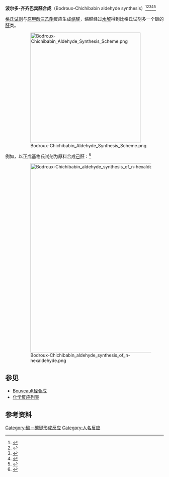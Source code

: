 '''波尔多-齐齐巴宾醛合成'''（Bodroux-Chichibabin aldehyde synthesis）<ref>{{cite journal en| author = Bodroux, F. | journal = Compt. Rend. | year = 1904 | volume = 138 | pages = 92}}</ref><ref>{{cite journal en| journal = [[Chemische_Berichte|Ber.]] | year = 1904 | volume = 37 | pages = 186 | doi = 10.1002/cber.19040370133 | title = Eine neue allgemeine Darstellungsmethode der Aldehyde | author = Tschitschibabin, A. E.}}</ref><ref>{{cite journal en| journal = [[Chemische_Berichte|Ber.]] | year = 1904 | volume = 37 | pages = 850 | doi = 10.1002/cber.190403701140 | title = Ueber den Hexahydro-m-toluylaldehyd | author = Tschitschibabin, A. E.}}</ref><ref>{{cite journal en| author = Smith, L. I.; Bayliss, M.  | title = The Bodroux-Tschitschibabin, and the Bouveault Aldehyde Syntheses | journal = [[J._Org._Chem.|J. Org. Chem.]] | year = 1941 | volume = 6 | pages = 437 | doi = 10.1021/jo01203a009}}</ref><ref>{{cite journal en| author = Smith, L. I.; Nichols, J. | title = The Synthesis of Aldehydes from Grignard Reagents. II. Polymethylbenzaldehydes | journal = [[J._Org._Chem.|J. Org. Chem.]] | year = 1941 | volume = 6 | pages = 489 | doi = 10.1021/jo01204a003}}</ref>

[[格氏试剂|格氏试剂]]与[[原甲酸三乙酯|原甲酸三乙酯]]反应生成[[缩醛|缩醛]]，缩醛经过[[水解|水解]]得到比格氏试剂多一个碳的[[醛|醛]]类。

:[[Image:Bodroux-Chichibabin_Aldehyde_Synthesis_Scheme.png|350px]]

例如，以正戊基格氏试剂为原料合成[[己醛|己醛]]：<ref>{{OrgSynth | title = ''n''-Hexaldehyde | author = G. Bryant Bachman | collvol = 2 | collvolpages = 323 | year = 1943 | prep = CV2P0323}}</ref>

:[[File:Bodroux-Chichibabin_aldehyde_synthesis_of_n-hexaldehyde.png|600px]]

==参见==
*[[Bouveault醛合成|Bouveault醛合成]]
*[[化学反应列表|化学反应列表]]

==参考资料==
{{reflist}}

[[Category:碳－碳键形成反应|Category:碳－碳键形成反应]]
[[Category:人名反应|Category:人名反应]]